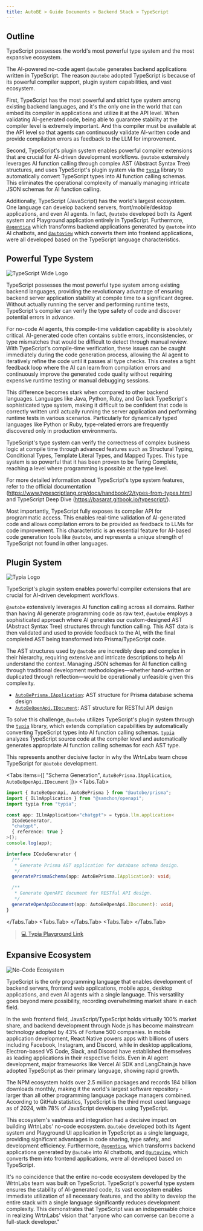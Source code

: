 ```yaml
---
title: AutoBE > Guide Documents > Backend Stack > TypeScript
---
```



## Outline

TypeScript possesses the world's most powerful type system and the most expansive ecosystem.

The AI-powered no-code agent `@autobe` generates backend applications written in TypeScript. The reason `@autobe` adopted TypeScript is because of its powerful compiler support, plugin system capabilities, and vast ecosystem.

First, TypeScript has the most powerful and strict type system among existing backend languages, and it's the only one in the world that can embed its compiler in applications and utilize it at the API level. When validating AI-generated code, being able to guarantee stability at the compiler level is extremely important. And this compiler must be available at the API level so that agents can continuously validate AI-written code and provide compilation errors as feedback to the LLM for improvement.

Second, TypeScript's plugin system enables powerful compiler extensions that are crucial for AI-driven development workflows. `@autobe` extensively leverages AI function calling through complex AST (Abstract Syntax Tree) structures, and uses TypeScript's plugin system via the [`typia`](https://github.com/samchon/typia) library to automatically convert TypeScript types into AI function calling schemas. This eliminates the operational complexity of manually managing intricate JSON schemas for AI function calling.

Additionally, TypeScript (JavaScript) has the world's largest ecosystem. One language can develop backend servers, front/mobile/desktop applications, and even AI agents. In fact, `@autobe` developed both its Agent system and Playground application entirely in TypeScript. Furthermore, [`@agentica`](https://github.com/wrtnlabs/agentica) which transforms backend applications generated by `@autobe` into AI chatbots, and [`@autoview`](https://github.com/wrtnlabs/autoview) which converts them into frontend applications, were all developed based on the TypeScript language characteristics.

## Powerful Type System

![TypeScript Wide Logo](/images/typescript-wide-logo.png)

TypeScript possesses the most powerful type system among existing backend languages, providing the revolutionary advantage of ensuring backend server application stability at compile time to a significant degree. Without actually running the server and performing runtime tests, TypeScript's compiler can verify the type safety of code and discover potential errors in advance.

For no-code AI agents, this compile-time validation capability is absolutely critical. AI-generated code often contains subtle errors, inconsistencies, or type mismatches that would be difficult to detect through manual review. With TypeScript's compile-time verification, these issues can be caught immediately during the code generation process, allowing the AI agent to iteratively refine the code until it passes all type checks. This creates a tight feedback loop where the AI can learn from compilation errors and continuously improve the generated code quality without requiring expensive runtime testing or manual debugging sessions.

This difference becomes stark when compared to other backend languages. Languages like Java, Python, Ruby, and Go lack TypeScript's sophisticated type system, making it difficult to be confident that code is correctly written until actually running the server application and performing runtime tests in various scenarios. Particularly for dynamically typed languages like Python or Ruby, type-related errors are frequently discovered only in production environments.

TypeScript's type system can verify the correctness of complex business logic at compile time through advanced features such as Structural Typing, Conditional Types, Template Literal Types, and Mapped Types. This type system is so powerful that it has been proven to be Turing Complete, reaching a level where programming is possible at the type level.

For more detailed information about TypeScript's type system features, refer to the official documentation (https://www.typescriptlang.org/docs/handbook/2/types-from-types.html) and TypeScript Deep Dive (https://basarat.gitbook.io/typescript/).

Most importantly, TypeScript fully exposes its compiler API for programmatic access. This enables real-time validation of AI-generated code and allows compilation errors to be provided as feedback to LLMs for code improvement. This characteristic is an essential feature for AI-based code generation tools like `@autobe`, and represents a unique strength of TypeScript not found in other languages.

## Plugin System

![Typia Logo](https://typia.io/logo.png)

TypeScript's plugin system enables powerful compiler extensions that are crucial for AI-driven development workflows.

`@autobe` extensively leverages AI function calling across all domains. Rather than having AI generate programming code as raw text, `@autobe` employs a sophisticated approach where AI generates our custom-designed AST (Abstract Syntax Tree) structures through function calling. This AST data is then validated and used to provide feedback to the AI, with the final completed AST being transformed into Prisma/TypeScript code.

The AST structures used by `@autobe` are incredibly deep and complex in their hierarchy, requiring extensive and intricate descriptions to help AI understand the context. Managing JSON schemas for AI function calling through traditional development methodologies—whether hand-written or duplicated through reflection—would be operationally unfeasible given this complexity.

- [`AutoBePrisma.IApplication`](https://github.com/wrtnlabs/autobe/blob/main/packages/interface/src/prisma/AutoBePrisma.ts): AST structure for Prisma database schema design
- [`AutoBeOpenApi.IDocument`](https://github.com/wrtnlabs/autobe/blob/main/packages/interface/src/openapi/AutoBeOpenApi.ts): AST structure for RESTful API design

To solve this challenge, `@autobe` utilizes TypeScript's plugin system through the [`typia`](https://github.com/samchon/typia) library, which extends compilation capabilities by automatically converting TypeScript types into AI function calling schemas. [`typia`](https://github.com/samchon/typia) analyzes TypeScript source code at the compiler level and automatically generates appropriate AI function calling schemas for each AST type.

This represents another decisive factor in why the WrtnLabs team chose TypeScript for `@autobe` development.

<Tabs items={[
  "Schema Generation",
  <code>AutoBePrisma.IApplication</code>,
  <code>AutoBeOpenApi.IDocument</code>
]}>
  <Tabs.Tab>
```typescript
import { AutoBeOpenApi, AutoBePrisma } from "@autobe/prisma";
import { ILlmApplication } from "@samchon/openapi";
import typia from "typia";

const app: ILlmApplication<"chatgpt"> = typia.llm.application<
  ICodeGenerator,
  "chatgpt",
  { reference: true }
>();
console.log(app);

interface ICodeGenerator {
  /**
   * Generate Prisma AST application for database schema design. 
   */
  generatePrismaSchema(app: AutoBePrisma.IApplication): void;

  /**
   * Generate OpenAPI document for RESTful API design.
   */
  generateOpenApiDocument(app: AutoBeOpenApi.IDocument): void;
}
```
  </Tabs.Tab>
  <Tabs.Tab>
     <RemoteSource
        url="https://raw.githubusercontent.com/wrtnlabs/autobe/main/packages/interface/src/prisma/AutoBePrisma.ts"
        filename="@autobe/interface"
        showLineNumbers />
  </Tabs.Tab>
  <Tabs.Tab>
     <RemoteSource
        url="https://raw.githubusercontent.com/wrtnlabs/autobe/main/packages/interface/src/openapi/AutoBeOpenApi.ts"
        filename="@autobe/interface"
        showLineNumbers />
  </Tabs.Tab>
</Tabs>

> [💻 Typia Playground Link](https://typia.io/playground/?script=JYWwDg9gTgLgBAbzgeTAUwHYEEzDgXzgDMoIQ4AiAAQGcBDEAYwAsIMB6CdDO3CgbgBQoSLDgwAnrjrFS5CpOkDBwjDDRQidRmjgBJAOKYNdGNESC4cdgCoblqzbhGMJ9XDoYU3LAAU9cAAmEIwAriCY8ETmAEpoNDBEoQA2cH4BgfHAAOYYwBjZAHQOcDbsDtnGUKZoABRgAFwWVlbBYRFqTaiYOMCFegAiIeGRQlb4AJRNAG4QwIFC+CqKwHSFyckghbxgycCMpsBsADwOhlWm0AA0DhQsptlgMBQ3VkhQaEQamDpNMFChXRLAB8tQmQiAA)

## Expansive Ecosystem

![No-Code Ecosystem](/og.jpg)

TypeScript is the only programming language that enables development of backend servers, frontend web applications, mobile apps, desktop applications, and even AI agents with a single language. This versatility goes beyond mere possibility, recording overwhelming market share in each field.

In the web frontend field, JavaScript/TypeScript holds virtually 100% market share, and backend development through Node.js has become mainstream technology adopted by 43% of Fortune 500 companies. In mobile application development, React Native powers apps with billions of users including Facebook, Instagram, and Discord, while in desktop applications, Electron-based VS Code, Slack, and Discord have established themselves as leading applications in their respective fields. Even in AI agent development, major frameworks like Vercel AI SDK and LangChain.js have adopted TypeScript as their primary language, showing rapid growth.

The NPM ecosystem holds over 2.5 million packages and records 184 billion downloads monthly, making it the world's largest software repository - larger than all other programming language package managers combined. According to GitHub statistics, TypeScript is the third most used language as of 2024, with 78% of JavaScript developers using TypeScript.

This ecosystem's vastness and integration had a decisive impact on building WrtnLabs' no-code ecosystem. `@autobe` developed both its Agent system and Playground UI application in TypeScript as a single language, providing significant advantages in code sharing, type safety, and development efficiency. Furthermore, [`@agentica`](https://github.com/wrtnlabs/agentica), which transforms backend applications generated by `@autobe` into AI chatbots, and [`@autoview`](https://github.com/wrtnlabs/autoview), which converts them into frontend applications, were all developed based on TypeScript.

It's no coincidence that the entire no-code ecosystem developed by the WrtnLabs team was built on TypeScript. TypeScript's powerful type system ensures the stability of AI-generated code, its vast ecosystem enables immediate utilization of all necessary features, and the ability to develop the entire stack with a single language significantly reduces development complexity. This demonstrates that TypeScript was an indispensable choice in realizing WrtnLabs' vision that "anyone who can converse can become a full-stack developer."
